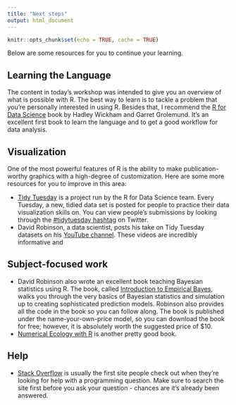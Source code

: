```yaml
---
title: "Next steps"
output: html_document
---
```


```r
knitr::opts_chunk$set(echo = TRUE, cache = TRUE)
```

Below are some resources for you to continue your learning.

## Learning the Language

The content in today's workshop was intended to give you an overview of what is possible with R. The best way to learn is to tackle a problem that you're personally interested in using R. Besides that, I recommend the [R for Data Science](https://r4ds.had.co.nz/) book by Hadley Wickham and Garret Grolemund. It's an excellent first book to learn the language and to get a good workflow for data analysis.

## Visualization

One of the most powerful features of R is the ability to make publication-worthy graphics with a high-degree of customization. Here are some more resources for you to improve in this area:

* [Tidy Tuesday](https://github.com/rfordatascience/tidytuesday) is a project run by the R for Data Science team. Every Tuesday, a new, tidied data set is posted for people to practice their data visualization skills on. You can view people's submissions by looking through the [#tidytuesday hashtag](https://twitter.com/hashtag/tidytuesday?lang=en) on Twitter.
* David Robinson, a data scientist, posts his take on Tidy Tuesday datasets on his [YouTube channel](https://www.youtube.com/channel/UCeiiqmVK07qhY-wvg3IZiZQ). These videos are incredibly informative and 

## Subject-focused work

* David Robinson also wrote an excellent book teaching Bayesian statistics using R. The book, called [Introduction to Empirical Bayes](http://varianceexplained.org/r/empirical_bayes_baseball/), walks you through the very basics of Bayesian statistics and simulation up to creating sophisticated prediction models. Robinson also provides all the code in the book so you can follow along. The book is published under the name-your-own-price model, so you can download the book for free; however, it is absolutely worth the suggested price of $10.
* [Numerical Ecology with R](https://www.amazon.com/Numerical-Ecology-R-Use/dp/1441979751) is another pretty good book.


## Help

* [Stack Overflow](https://stackoverflow.com/) is usually the first site people check out when they're looking for help with a programming question. Make sure to search the site first before you ask your question - chances are it's already been answered.